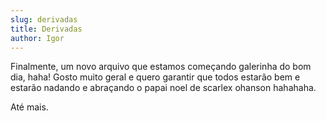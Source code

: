```yaml
---
slug: derivadas
title: Derivadas
author: Igor
---
```


Finalmente, um novo arquivo que estamos começando galerinha do bom dia, haha! Gosto muito geral e quero garantir que todos estarão bem e estarão nadando e abraçando o papai noel de scarlex ohanson hahahaha.

Até mais.